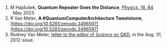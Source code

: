 1.  M Hajdušek,
    **Quantum Repeater Goes the Distance**,
    [Physics, 16, 84](https://physics.aps.org/articles/v16/84)   May 2023
1.  R Van Meter,
    **A #QuantumComputerArchitecture Tweetstorm**,
    [https://doi.org/10.5281/zenodo.3496597](https://doi.org/10.5281/zenodo.3496597)
1.  Rodney Van Meter, [letter to the editor of _Science_ on QKD](http://www.sciencemag.org/content/337/6098.toc#Letters), in the Aug. 31, 2012 issue.
